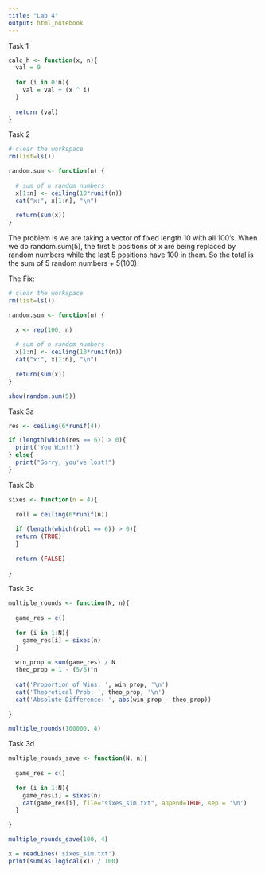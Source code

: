 ```yaml
---
title: "Lab 4"
output: html_notebook
---
```


Task 1

```r
calc_h <- function(x, n){
  val = 0
  
  for (i in 0:n){
    val = val + (x ^ i)
  }
  
  return (val)
}
```

Task 2

```r
# clear the workspace
rm(list=ls())

random.sum <- function(n) {
  
  # sum of n random numbers
  x[1:n] <- ceiling(10*runif(n))
  cat("x:", x[1:n], "\n")
  
  return(sum(x))
}
```

The problem is we are taking a vector of fixed length 10 with all 100's. When we do random.sum(5), the first 5 positions of x are being replaced by random numbers while the last 5 positions have 100 in them. So the total is the sum of 5 random numbers + 5(100).

The Fix:

```r
# clear the workspace
rm(list=ls())

random.sum <- function(n) {
  
  x <- rep(100, n)
  
  # sum of n random numbers
  x[1:n] <- ceiling(10*runif(n))
  cat("x:", x[1:n], "\n")
  
  return(sum(x))
}
```

```r
show(random.sum(5))
```

Task 3a

```r
res <- ceiling(6*runif(4))

if (length(which(res == 6)) > 0){
  print('You Win!!')
} else{
  print("Sorry, you've lost!")
}
```

Task 3b

```r
sixes <- function(n = 4){
  
  roll = ceiling(6*runif(n))
  
  if (length(which(roll == 6)) > 0){
  return (TRUE)
  } 
  
  return (FALSE)
  
}
```

Task 3c

```r
multiple_rounds <- function(N, n){
  
  game_res = c()
  
  for (i in 1:N){
    game_res[i] = sixes(n)
  }
  
  win_prop = sum(game_res) / N
  theo_prop = 1 - (5/6)^n
  
  cat('Proportion of Wins: ', win_prop, '\n')
  cat('Theoretical Prob: ', theo_prop, '\n')
  cat('Absolute Difference: ', abs(win_prop - theo_prop))
  
}
```

```r
multiple_rounds(100000, 4)
```

Task 3d

```r
multiple_rounds_save <- function(N, n){
  
  game_res = c()
  
  for (i in 1:N){
    game_res[i] = sixes(n)
    cat(game_res[i], file="sixes_sim.txt", append=TRUE, sep = '\n')
  }
  
}
```

```r
multiple_rounds_save(100, 4)
```

```r
x = readLines('sixes_sim.txt')
print(sum(as.logical(x)) / 100)
```
